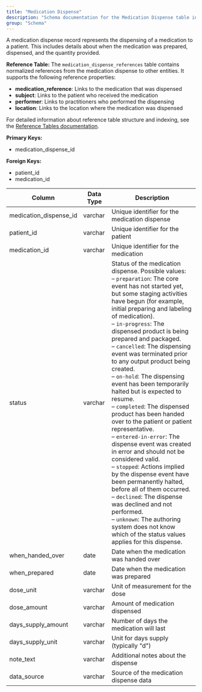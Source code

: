 ```yaml
---
title: "Medication Dispense"
description: "Schema documentation for the Medication Dispense table in the Metriport data model"
group: "Schema"
---
```


A medication dispense record represents the dispensing of a medication to a patient. This includes details about when the medication was prepared, dispensed, and the quantity provided.

**Reference Table:**
The `medication_dispense_references` table contains normalized references from the medication dispense to other entities. It supports the following reference properties:
* **medication_reference**: Links to the medication that was dispensed
* **subject**: Links to the patient who received the medication
* **performer**: Links to practitioners who performed the dispensing
* **location**: Links to the location where the medication was dispensed

For detailed information about reference table structure and indexing, see the [Reference Tables documentation](/medical-api/handling-data/schema/reference-tables).

**Primary Keys:**
* medication_dispense_id

**Foreign Keys:**
* patient_id
* medication_id

| Column | Data Type | Description |
| ------ | --------- | ----------- |
| medication_dispense_id | varchar | Unique identifier for the medication dispense |
| patient_id | varchar | Unique identifier for the patient |
| medication_id | varchar | Unique identifier for the medication |
| status | varchar | Status of the medication dispense. Possible values:<br/>– <code>preparation</code>: The core event has not started yet, but some staging activities have begun (for example, initial preparing and labeling of medication).<br/>– <code>in-progress</code>: The dispensed product is being prepared and packaged.<br/>– <code>cancelled</code>: The dispensing event was terminated prior to any output product being created.<br/>– <code>on-hold</code>: The dispensing event has been temporarily halted but is expected to resume.<br/>– <code>completed</code>: The dispensed product has been handed over to the patient or patient representative.<br/>– <code>entered-in-error</code>: The dispense event was created in error and should not be considered valid.<br/>– <code>stopped</code>: Actions implied by the dispense event have been permanently halted, before all of them occurred.<br/>– <code>declined</code>: The dispense was declined and not performed.<br/>– <code>unknown</code>: The authoring system does not know which of the status values applies for this dispense. |
| when_handed_over | date | Date when the medication was handed over |
| when_prepared | date | Date when the medication was prepared |
| dose_unit | varchar | Unit of measurement for the dose |
| dose_amount | varchar | Amount of medication dispensed |
| days_supply_amount | varchar | Number of days the medication will last |
| days_supply_unit | varchar | Unit for days supply (typically "d") |
| note_text | varchar | Additional notes about the dispense |
| data_source | varchar | Source of the medication dispense data |
